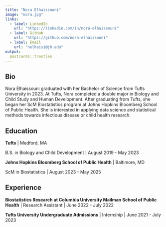 ```yaml
---
title: "Nora Elhaissouni"
image: "nora.jpg"
links:
  - label: LinkedIn
    url: "https://linkedin.com/in/nora-elhaissouni"
  - label: GitHub
    url: "https://github.com/nora-elhaissouni"
  - label: Email
    url: "nelhais1@jh.edu"
output:
  postcards::trestles
---
```

 
## Bio

Nora Elhaissouni graduated with her Bachelor of Science from Tufts University in 2023. At Tufts, Nora completed a double major in Biology and Child Study and Human Development. After graduating from Tufts, she began her ScM Biostatistics program at Johns Hopkins Bloomberg School of Public Health. She is interested in applying data science and statistical methods towards infectious disease or child health research.

## Education

**Tufts** | Medford, MA

B.S. in Biology and Child Development | August 2019 - May 2023

**Johns Hopkins Bloomberg School of Public Health** | Baltimore, MD

ScM in Biostatistics | August 2023 - May 2025

## Experience

**Biostatistics Research at Columbia University Mailman School of Public Health** | Research Assistant | June 2022 - July 2022

**Tufts University Undergraduate Admissions** | Internship | June 2021 - July 2023
